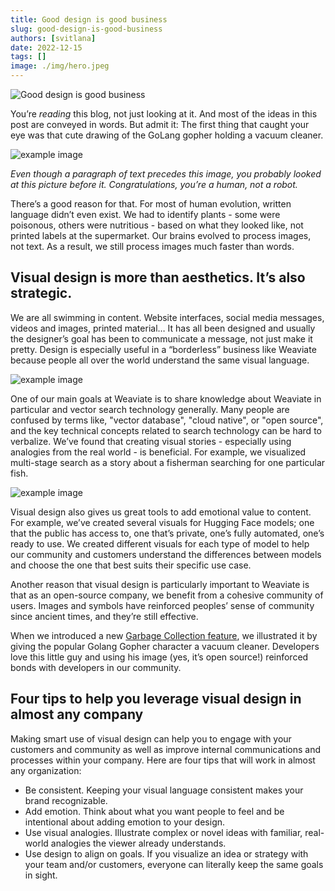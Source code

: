 ```yaml
---
title: Good design is good business
slug: good-design-is-good-business
authors: [svitlana]
date: 2022-12-15
tags: []
image: ./img/hero.jpeg
---
```

![Good design is good business](./img/hero.jpeg)

<!-- truncate -->

You’re *reading* this blog, not just looking at it. And most of the ideas in this post are conveyed in words. But admit it: The first thing that caught your eye was that cute drawing of the GoLang gopher holding a vacuum cleaner.

![example image](./img/weaviate-GOMEMLIMIT.png)

*Even though a paragraph of text precedes this image, you probably looked at this picture before it. Congratulations, you’re a human, not a robot.*
 
There’s a good reason for that. For most of human evolution, written language didn’t even exist. We had to identify plants - some were poisonous, others were nutritious - based on what they looked like, not printed labels at the supermarket. Our brains evolved to process images, not text. As a result, we still process images much faster than words.
 
## Visual design is more than aesthetics. It’s also strategic.
 
We are all swimming in content. Website interfaces, social media messages, videos and images, printed material… It has all been designed and usually the designer’s goal has been to communicate a message, not just make it pretty. Design is especially useful in a “borderless” business like Weaviate because people all over the world understand the same visual language.

![example image](./img/weaviate-Bi-Encoders.png)
 
One of our main goals at Weaviate is to share knowledge about Weaviate in particular and vector search technology generally. Many people are confused by terms like, "vector database", "cloud native", or "open source", and the key technical concepts related to search technology can be hard to verbalize. We’ve found that creating visual stories - especially using analogies from the real world - is beneficial. For example, we visualized multi-stage search as a story about a fisherman searching for one particular fish.
 
![example image](./img/weaviate-Hugging-Face-models.jpeg)
 
Visual design also gives us great tools to add emotional value to content. For example, we’ve created several visuals for Hugging Face models; one that the public has access to, one that’s private, one’s fully automated, one’s ready to use. We created different visuals for each type of model to help our community and customers understand the differences between models and choose the one that best suits their specific use case.
 
Another reason that visual design is particularly important to Weaviate is that as an open-source company, we benefit from a cohesive community of users. Images and symbols have reinforced peoples’ sense of community since ancient times, and they’re still effective.

When we introduced a new [Garbage Collection feature](/blog/gomemlimit-a-game-changer-for-high-memory-applications), we illustrated it by giving the popular Golang Gopher character a vacuum cleaner. Developers love this little guy and using his image (yes, it’s open source!) reinforced bonds with developers in our community.

 
## Four tips to help you leverage visual design in almost any company
 
Making smart use of visual design can help you to engage with your customers and community as well as improve internal communications and processes within your company. Here are four tips that will work in almost any organization:
 
* Be consistent. Keeping your visual language consistent makes your brand recognizable.
* Add emotion. Think about what you want people to feel and be intentional about adding emotion to your design.
* Use visual analogies. Illustrate complex or novel ideas with familiar, real-world analogies the viewer already understands.
* Use design to align on goals. If you visualize an idea or strategy with your team and/or customers, everyone can literally keep the same goals in sight.